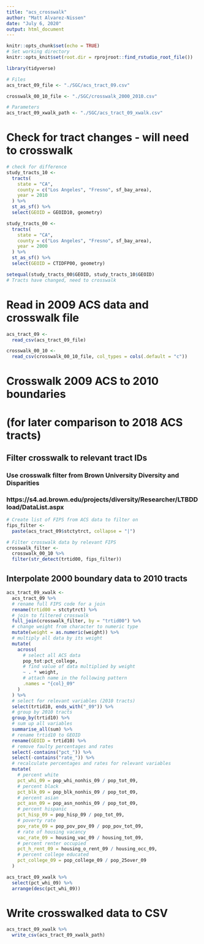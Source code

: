 ```yaml
---
title: "acs_crosswalk"
author: "Matt Alvarez-Nissen"
date: "July 6, 2020"
output: html_document
---
```


```r
knitr::opts_chunk$set(echo = TRUE)
# Set working directory
knitr::opts_knit$set(root.dir = rprojroot::find_rstudio_root_file())
```

```r
library(tidyverse)

# Files
acs_tract_09_file <- "./SGC/acs_tract_09.csv"

crosswalk_00_10_file <- "./SGC/crosswalk_2000_2010.csv"

# Parameters
acs_tract_09_xwalk_path <- "./SGC/acs_tract_09_xwalk.csv"
```

# Check for tract changes - will need to crosswalk
```r
# check for difference
study_tracts_10 <-
  tracts(
    state = "CA",
    county = c("Los Angeles", "Fresno", sf_bay_area),
    year = 2010
  ) %>% 
  st_as_sf() %>% 
  select(GEOID = GEOID10, geometry)

study_tracts_00 <-
  tracts(
    state = "CA",
    county = c("Los Angeles", "Fresno", sf_bay_area),
    year = 2000
  ) %>% 
  st_as_sf() %>% 
  select(GEOID = CTIDFP00, geometry)

setequal(study_tracts_00$GEOID, study_tracts_10$GEOID)
# Tracts have changed, need to crosswalk
```

# Read in 2009 ACS data and crosswalk file
```r
acs_tract_09 <- 
  read_csv(acs_tract_09_file)

crosswalk_00_10 <-
  read_csv(crosswalk_00_10_file, col_types = cols(.default = "c"))
```

# Crosswalk 2009 ACS to 2010 boundaries 
# (for later comparison to 2018 ACS tracts)
## Filter crosswalk to relevant tract IDs
### Use crosswalk filter from Brown University Diversity and Disparities
### https://s4.ad.brown.edu/projects/diversity/Researcher/LTBDDload/DataList.aspx
```r
# Create list of FIPS from ACS data to filter on
fips_filter <-
  paste(acs_tract_09$stctytrct, collapse = "|")

# Filter crosswalk data by relevant FIPS
crosswalk_filter <-
  crosswalk_00_10 %>% 
  filter(str_detect(trtid00, fips_filter))
```

## Interpolate 2000 boundary data to 2010 tracts
```r
acs_tract_09_xwalk <-
  acs_tract_09 %>% 
  # rename full FIPS code for a join
  rename(trtid00 = stctytrct) %>% 
  # join to filtered crosswalk
  full_join(crosswalk_filter, by = "trtid00") %>% 
  # change weight from character to numeric type
  mutate(weight = as.numeric(weight)) %>% 
  # multiply all data by its weight
  mutate(
    across(
      # select all ACS data
      pop_tot:pct_college,
      # find value of data multiplied by weight
      ~ . * weight, 
      # attach name in the following pattern
      .names = "{col}_09"
    )
  ) %>% 
  # select for relevant variables (2010 tracts)
  select(trtid10, ends_with("_09")) %>% 
  # group by 2010 tracts
  group_by(trtid10) %>% 
  # sum up all variables
  summarise_all(sum) %>% 
  # rename trtid10 to GEOID
  rename(GEOID = trtid10) %>% 
  # remove faulty percentages and rates
  select(-contains("pct_")) %>% 
  select(-contains("rate_")) %>% 
  # recalculate percentages and rates for relevant variables
  mutate(
    # percent white
    pct_whi_09 = pop_whi_nonhis_09 / pop_tot_09,
    # percent black
    pct_blk_09 = pop_blk_nonhis_09 / pop_tot_09,
    # percent asian
    pct_asn_09 = pop_asn_nonhis_09 / pop_tot_09,
    # percent hispanic
    pct_hisp_09 = pop_hisp_09 / pop_tot_09,
    # poverty rate
    pov_rate_09 = pop_pov_pov_09 / pop_pov_tot_09,
    # rate of housing vacancy
    vac_rate_09 = housing_vac_09 / housing_tot_09,
    # percent renter occupied
    pct_h_rent_09 = housing_o_rent_09 / housing_occ_09,
    # percent college educated
    pct_college_09 = pop_college_09 / pop_25over_09
  )

acs_tract_09_xwalk %>% 
  select(pct_whi_09) %>% 
  arrange(desc(pct_whi_09))
```

# Write crosswalked data to CSV
```r
acs_tract_09_xwalk %>% 
  write_csv(acs_tract_09_xwalk_path)
```